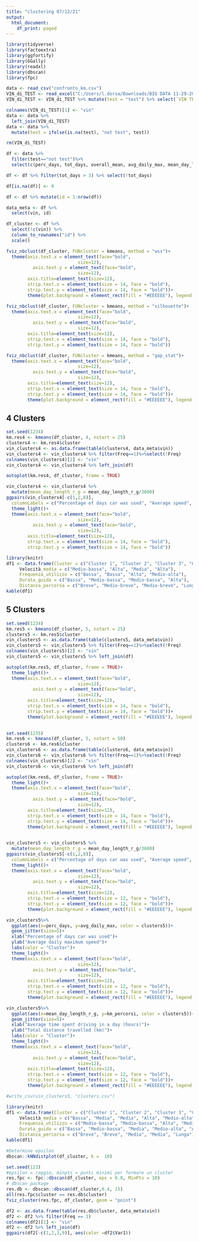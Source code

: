 ---
title: "clustering 07/12/21"
output:
  html_document:
    df_print: paged
---

```{r setup, include = FALSE}
library(tidyverse)
library(factoextra)
library(ggfortify)
library(GGally)
library(readxl)
library(dbscan)
library(fpc)

data <- read_csv("confronto_km.csv")
VIN_di_TEST <- read_excel("C:/Users/l.dorsa/Downloads/BIG DATA 11-29-2021/VIN di TEST.xlsx")
VIN_di_TEST <- VIN_di_TEST %>% mutate(test = "test") %>% select(`VIN TEST`, test)

colnames(VIN_di_TEST)[1] <- "vin"
data <- data %>%
  left_join(VIN_di_TEST)
data <- data %>%
  mutate(test = ifelse(is.na(test), "not test", test))

rm(VIN_di_TEST)
```


```{r setup_clusters, include = FALSE}
df <- data %>%
  filter(test=="not test")%>%
  select(c(perc_days, tot_days, overall_mean, avg_daily_max, mean_day_length_r_g, km_percorsi, vin))

df <- df %>% filter(tot_days > 3) %>% select(!tot_days)

df[is.na(df)] <- 0

df <- df %>% mutate(id = 1:nrow(df))

data_meta <- df %>%
  select(vin, id)

df_cluster <- df %>%
  select(!c(vin)) %>%
  column_to_rownames("id") %>% 
  scale() 

```

```{r optimal clusters, fig.height=15, fig.width=25, echo=FALSE, message=FALSE, warning=FALSE}
fviz_nbclust(df_cluster, FUNcluster = kmeans, method = "wss")+ 
  theme(axis.text.x = element_text(face="bold", 
                           size=12),
          axis.text.y = element_text(face="bold",
                           size=12),
        axis.title=element_text(size=12),
        strip.text.x = element_text(size = 14, face = "bold"),
        strip.text.y = element_text(size = 14, face = "bold"))+
        theme(plot.background = element_rect(fill = "#EEEEEE"), legend.background =     element_rect(fill = "#EEEEEE"), legend.key = element_rect(fill = "#EEEEEE"))

```
```{r optimal clusters2, fig.height=15, fig.width=25, echo=FALSE, message=FALSE, warning=FALSE}
fviz_nbclust(df_cluster, FUNcluster = kmeans, method = "silhouette")+ 
  theme(axis.text.x = element_text(face="bold", 
                           size=12),
          axis.text.y = element_text(face="bold",
                           size=12),
        axis.title=element_text(size=12),
        strip.text.x = element_text(size = 14, face = "bold"),
        strip.text.y = element_text(size = 14, face = "bold"))

```
```{r optimal clusters3, fig.height=15, fig.width=25, echo=FALSE, message=FALSE, warning=FALSE}
fviz_nbclust(df_cluster, FUNcluster = kmeans, method = "gap_stat")+ 
  theme(axis.text.x = element_text(face="bold", 
                           size=12),
          axis.text.y = element_text(face="bold",
                           size=12),
        axis.title=element_text(size=12),
        strip.text.x = element_text(size = 14, face = "bold"),
        strip.text.y = element_text(size = 14, face = "bold"))+
        theme(plot.background = element_rect(fill = "#EEEEEE"), legend.background =     element_rect(fill = "#EEEEEE"), legend.key = element_rect(fill = "#EEEEEE"))

```


## 4 Clusters
```{r clusters, include = FALSE}
set.seed(1234)
km.res4 <- kmeans(df_cluster, 4, nstart = 25)
clusters4 <- km.res4$cluster
vin_clusters4 <- as.data.frame(table(clusters4, data_meta$vin))
vin_clusters4 <- vin_clusters4 %>% filter(Freq==1)%>%select(!Freq)
colnames(vin_clusters4)[2] <- "vin"
vin_clusters4 <- vin_clusters4 %>% left_join(df)
```

```{r cluster_plot, fig.height=15, fig.width=25, echo=FALSE, message=FALSE, warning=FALSE}
autoplot(km.res4, df_cluster, frame = TRUE)


```

```{r variable_plot, fig.height=15, fig.width=25, echo=FALSE, message=FALSE, warning=FALSE}
vin_clusters4 <- vin_clusters4 %>%
  mutate(mean_day_length_r_g = mean_day_length_r_g/3600)
ggpairs(vin_clusters4[-c(1,2,8)], 
  columnLabels = c("Percentage of days car was used", "Average speed", "Average daily maximum speed","Average time spent driving in a day", "Total kilometers travelled"), aes(color =vin_clusters4$clusters))+
  theme_light()+ 
  theme(axis.text.x = element_text(face="bold", 
                           size=12),
          axis.text.y = element_text(face="bold",
                           size=12),
        axis.title=element_text(size=12),
        strip.text.x = element_text(size = 14, face = "bold"),
        strip.text.y = element_text(size = 14, face = "bold"))
```

```{r user_types4, fig.height=10, fig.width=12, echo=FALSE, message=FALSE, warning=FALSE}
library(knitr)
df1 <- data.frame(Cluster = c("Cluster 1", "Cluster 2", "Cluster 3", "Cluster 4"), Velocità_massima = c("Bassa", "Media", "Medio-alta", "Alta"), 
     Velocità_media = c("Medio-bassa", "Alta", "Media", "Alta"),
     Frequenza_utilizzo = c("Bassa", "Bassa", "Alta", "Medio-alta"), 
     Durata_guida = c("Bassa", "Medio-bassa", "Medio-bassa", "Alta"),
     Distanza_percorsa = c("Breve", "Medio-breve", "Medio-breve", "Lunga"))
kable(df1)

```
## 5 Clusters


```{r clusters5, include = FALSE}
set.seed(1234)
km.res5 <- kmeans(df_cluster, 5, nstart = 25)
clusters5 <- km.res5$cluster
vin_clusters5 <- as.data.frame(table(clusters5, data_meta$vin))
vin_clusters5 <- vin_clusters5 %>% filter(Freq==1)%>%select(!Freq)
colnames(vin_clusters5)[2] <- "vin"
vin_clusters5 <- vin_clusters5 %>% left_join(df)
```

```{r cluster_plot5, fig.height=15, fig.width=25, echo=FALSE, message=FALSE, warning=FALSE}
autoplot(km.res5, df_cluster, frame = TRUE)+
  theme_light()+ 
  theme(axis.text.x = element_text(face="bold", 
                           size=12),
          axis.text.y = element_text(face="bold",
                           size=12),
        axis.title=element_text(size=12),
        strip.text.x = element_text(size = 14, face = "bold"),
        strip.text.y = element_text(size = 14, face = "bold"))+
        theme(plot.background = element_rect(fill = "#EEEEEE"), legend.background =     element_rect(fill = "#EEEEEE"), legend.key = element_rect(fill = "#EEEEEE"))
  


```

```{r clusters6, include = FALSE}
set.seed(1235)
km.res6 <- kmeans(df_cluster, 5, nstart = 50)
clusters6 <- km.res6$cluster
vin_clusters6 <- as.data.frame(table(clusters6, data_meta$vin))
vin_clusters6 <- vin_clusters6 %>% filter(Freq==1)%>%select(!Freq)
colnames(vin_clusters6)[2] <- "vin"
vin_clusters6 <- vin_clusters6 %>% left_join(df)
```

```{r cluster_plot6, fig.height=15, fig.width=25, echo=FALSE, message=FALSE, warning=FALSE}
autoplot(km.res6, df_cluster, frame = TRUE)+
  theme_light()+ 
  theme(axis.text.x = element_text(face="bold", 
                           size=12),
          axis.text.y = element_text(face="bold",
                           size=12),
        axis.title=element_text(size=12),
        strip.text.x = element_text(size = 14, face = "bold"),
        strip.text.y = element_text(size = 14, face = "bold"))+
        theme(plot.background = element_rect(fill = "#EEEEEE"), legend.background =     element_rect(fill = "#EEEEEE"), legend.key = element_rect(fill = "#EEEEEE"))
  


```
```{r variable_plot5, fig.height=15, fig.width=25, echo=FALSE, message=FALSE, warning=FALSE}
vin_clusters5 <- vin_clusters5 %>%
  mutate(mean_day_length_r_g = mean_day_length_r_g/3600)
ggpairs(vin_clusters5[-c(1,2,8)], 
  columnLabels = c("Percentage of days car was used", "Average speed", "Average daily maximum speed","Average time spent driving in a day (hours)", "Total kilometers travelled"), aes(color =vin_clusters5$clusters))+
  theme_light()+ 
  theme(axis.text.x = element_text(face="bold", 
                           size=12),
          axis.text.y = element_text(face="bold",
                           size=12),
        axis.title=element_text(size=12),
        strip.text.x = element_text(size = 12, face = "bold"),
        strip.text.y = element_text(size = 12, face = "bold"))+
        theme(plot.background = element_rect(fill = "#EEEEEE"), legend.background =     element_rect(fill = "#EEEEEE"), legend.key = element_rect(fill = "#EEEEEE"))
```

```{r variable_avg_freq, fig.height=15, fig.width=25, echo=FALSE, message=FALSE, warning=FALSE}
vin_clusters5%>%
  ggplot(aes(x=perc_days, y=avg_daily_max, color = clusters5))+
  geom_jitter(size=5)+
  xlab("Percentage of days car was used")+
  ylab("Average daily maximum speed")+
  labs(color = "Cluster")+
  theme_light()+ 
  theme(axis.text.x = element_text(face="bold", 
                           size=12),
          axis.text.y = element_text(face="bold",
                           size=12),
        axis.title=element_text(size=12),
        strip.text.x = element_text(size = 12, face = "bold"),
        strip.text.y = element_text(size = 12, face = "bold"))+
        theme(plot.background = element_rect(fill = "#EEEEEE"), legend.background =     element_rect(fill = "#EEEEEE"), legend.key = element_rect(fill = "#EEEEEE"))
```

```{r variable_km_length, fig.height=15, fig.width=25, echo=FALSE, message=FALSE, warning=FALSE}
vin_clusters5%>%
  ggplot(aes(x=mean_day_length_r_g, y=km_percorsi, color = clusters5))+
  geom_jitter(size=5)+
  xlab("Average time spent driving in a day (hours)")+
  ylab("Total distance travelled (km)")+
  labs(color = "Cluster")+
  theme_light()+ 
  theme(axis.text.x = element_text(face="bold", 
                           size=12),
          axis.text.y = element_text(face="bold",
                           size=12),
        axis.title=element_text(size=12),
        strip.text.x = element_text(size = 12, face = "bold"),
        strip.text.y = element_text(size = 12, face = "bold"))+
        theme(plot.background = element_rect(fill = "#EEEEEE"), legend.background =     element_rect(fill = "#EEEEEE"), legend.key = element_rect(fill = "#EEEEEE"))
```

```{r dataset,include=FALSE}
#write_csv(vin_clusters5, "clusters.csv")
```

```{r user_types, fig.height=10, fig.width=12, echo=FALSE, message=FALSE, warning=FALSE}
library(knitr)
df1 <- data.frame(Cluster = c("Cluster 1", "Cluster 2", "Cluster 3", "Cluster 4", "Cluster 5"), Velocità_massima = c("Bassa", "Media", "Media", "Alta", "Alta"), 
     Velocità_media = c("Bassa", "Media", "Media", "Alta", "Medio-alta"),
     Frequenza_utilizzo = c("Medio-bassa", "Medio-bassa", "Alta", "Medio-bassa", "Alta"), 
     Durata_guida = c("Bassa", "Medio-bassa", "Media", "Medio-alta", "Alta"),
     Distanza_percorsa = c("Breve", "Breve", "Media", "Media", "Lunga"))
kable(df1)

```

```{r db_scan_epsilon, fig.height=10, fig.width=12, echo=FALSE, message=FALSE, warning=FALSE}
#Determine epsilon
dbscan::kNNdistplot(df_cluster, k =  10)

```

```{r db_scan, fig.height=10, fig.width=12, echo=FALSE, message=FALSE, warning=FALSE}
set.seed(123)
#epsilon = raggio, minpts = punti minimi per formare un cluster
res.fpc <- fpc::dbscan(df_cluster, eps = 0.8, MinPts = 10)
# dbscan package
res.db <- dbscan::dbscan(df_cluster,0.4, 15)
all(res.fpc$cluster == res.db$cluster)
fviz_cluster(res.fpc, df_cluster, geom = "point")

```

```{r db_scan_graph, fig.height=10, fig.width=12, echo=FALSE, message=FALSE, warning=FALSE}
df2 <- as.data.frame(table(res.db$cluster, data_meta$vin))
df2 <- df2 %>% filter(Freq == 1)
colnames(df2)[2] <- "vin"
df2 <- df2 %>% left_join(df)
ggpairs(df2[-c(1,2,3,9)], aes(color =df2$Var1))
```